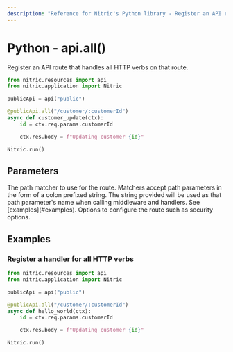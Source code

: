 ```yaml
---
description: "Reference for Nitric's Python library - Register an API route that handles all HTTP verbs on that route."
---
```


# Python - api.all()

Register an API route that handles all HTTP verbs on that route.

```python
from nitric.resources import api
from nitric.application import Nitric

publicApi = api("public")

@publicApi.all("/customer/:customerId")
async def customer_update(ctx):
    id = ctx.req.params.customerId

    ctx.res.body = f"Updating customer {id}"

Nitric.run()
```

## Parameters

<Properties>
  <Property name="match" required type="string">
    The path matcher to use for the route. Matchers accept path parameters in
    the form of a colon prefixed string. The string provided will be used as
    that path parameter's name when calling middleware and handlers. See
    [examples](#examples).
  </Property>
  <Property name="options" required type="MethodOptions">
    Options to configure the route such as security options.
  </Property>
</Properties>

## Examples

### Register a handler for all HTTP verbs

```python
from nitric.resources import api
from nitric.application import Nitric

publicApi = api("public")

@publicApi.all("/customer/:customerId")
async def hello_world(ctx):
    id = ctx.req.params.customerId

    ctx.res.body = f"Updating customer {id}"

Nitric.run()
```
